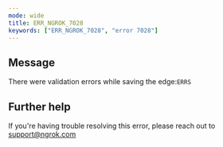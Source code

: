 ```yaml
---
mode: wide
title: ERR_NGROK_7028
keywords: ["ERR_NGROK_7028", "error 7028"]
---
```


## Message

There were validation errors while saving the edge:`ERRS`

## Further help

If you're having trouble resolving this error, please reach out to [support@ngrok.com](mailto:support@ngrok.com?subject=Help%20with%20ERR_NGROK_7028)
